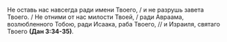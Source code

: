 Не оставь нас навсегда ради имени Твоего, / и не разрушь завета Твоего. / Не отними от нас милости Твоей, / ради Авраама, возлюбленного Тобою, ради Исаака, раба Твоего, // и Израиля, святаго Твоего **(Дан 3:34-35)**.
